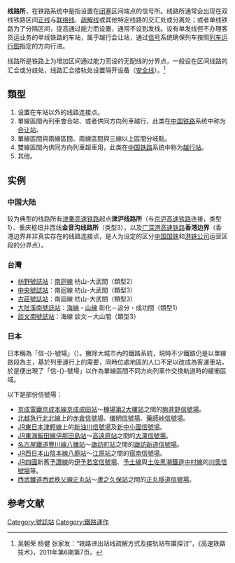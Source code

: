 {{Refimprove|time=2021-12-01T10:54:00+00:00}}
{{noteTA
|G1=Transport
|1=zh-tw:號誌站; zh-cn:线路所; zh-hk:信號場; zh-mo:信號場;
|2=zh-hans:信号; zh-tw:號誌; zh-hk:信號; zh-mo:信號;
}}
'''线路所'''，在铁路系统中是指设置在[[闭塞_(铁路)|闭塞]]区间端点的信号所。线路所通常会出现在双线铁路区间[[正线|正线]]与[[联络线|联络线]]、[[疏解线|疏解线]]或其他特定线路的交汇处或分离处；或者单线铁路为了分隔区间，提高通过能力而设置，通常不设到发线。设有单发线但不办理客货运业务的单线铁路的车站，属于越行会让站，通过[[铁路信号|信号]]系统确保列车按照[[列车运行图|列车运行图]]指定的方向行进。

线路所是铁路上为增加区间通过能力而设的无配线的分界点，一般设在区间线路的汇合或分歧处，线路汇合接轨处设置隔开设备（[[安全线_(鐵路)|安全线]]）。<ref>吴朝荣 杨健 张家发：“铁路进出站线疏解方式及接轨站布置探讨”，《高速铁路技术》，2011年第6期第7页。</ref>

==類型==

#设置在车站以外的线路连接点。
#單線區間內列車會合站、或者供同方向列車越行，此类在[[中国铁路|中国铁路]]系统中称为[[会让站|会让站]]。
#單線區間與兩線區間、兩線區間與三線以上區間分岐點。
#雙線區間內供同方向列車超車用，此类在[[中国铁路|中国铁路]]系统中称为[[越行站|越行站]]。
#其他。

==实例==
=== 中国大陆 ===
较为典型的线路所有[[津秦高速铁路|津秦高速铁路]]起点'''津沪线路所'''（与[[京沪高速铁路|京沪高速铁路]]连接，类型1）、重庆枢纽井西线'''金音沟线路所'''（类型3），以及[[广深港高速铁路|广深港高速铁路]]'''香港边界'''（香港边界并非真实存在的线路连接点，是人为设定的区分[[中国铁路总公司|中国国铁]]和[[香港铁路有限公司|港铁公司]]运营区段的分界点）。

=== 台灣 ===
{{main|臺灣鐵路管理局車站等級}}
*[[枋野號誌站|枋野號誌站]]：[[南迴線|南迴線]] 枋山-大武間（類型2）
*[[中央號誌站|中央號誌站]]：南迴線 枋山-大武間（類型3）
*[[古莊號誌站|古莊號誌站]]：南迴線 枋山-大武間（類型3）
*[[大肚溪南號誌站|大肚溪南號誌站]]：[[海岸線_(台鐵)|海線]]・[[臺中線|山線]] 彰化－追分・成功間（類型1）
*[[談文南號誌站|談文南號誌站]]：海線 談文－大山間（類型3）

===日本===
日本稱為「信-{}-號場」（{{lang-ja|信号場}}）。撇除大城市內的鐵路系統，現時不少鐵路仍是以單線路段為主，基於列車運行上的需要，同時位處地區的人口不足以改成為客運車站，於是便出現了「信-{}-號場」以作為單線區間不同方向列車作交換軌道時的緩衝區域。

以下是部份信號場：
*[[京成電鐵|京成電鐵]][[京成本線|京成本線]][[京成成田站|京成成田站]]～[[機場第2大樓站|機場第2大樓站]]之間的[[駒井野信號場|駒井野信號場]]。
*[[北越急行|北越急行]][[北北線|北北線]]上的[[赤倉信號場|赤倉信號場]]、[[儀明信號場|儀明信號場]]、[[藥師峠信號場|藥師峠信號場]]。
*[[JR東日本|JR東日本]][[津輕線|津輕線]]上的[[新油川信號場|新油川信號場]]及[[新中小國信號場|新中小國信號場]]。
*[[JR東海|JR東海]][[飯田線|飯田線]][[伊那田島站|伊那田島站]]～[[高遠原站|高遠原站]]之間的[[大澤信號場|大澤信號場]]。
*[[名古屋鐵道|名古屋鐵道]][[豐川線|豐川線]][[八幡站_(愛知縣)|八幡站]]～[[諏訪町站|諏訪町站]]之間的[[諏訪新道信號場|諏訪新道信號場]]。
*[[JR西日本|JR西日本]][[山陰本線|山陰本線]][[八鹿站|八鹿站]]～[[江原站|江原站]]之間的[[宿南信號場|宿南信號場]]。
*[[JR四國|JR四國]]新舊[[予讚線|予讚線]]的[[伊予若宮信號場|伊予若宮信號場]]、[[予土線|予土線]]與[[土佐黑潮鐵道|土佐黑潮鐵道]][[中村線|中村線]]的[[川奧信號場|川奧信號場]]等。
*[[西武鐵道|西武鐵道]][[西武秩父線|西武秩父線]][[正丸站|正丸站]]～[[蘆之久保站|蘆之久保站]]之間的[[正丸隧道信號場|正丸隧道信號場]]。

==参考文献==
{{Reflist}}
{{模板:鐵路}}

{{Portal bar|交通|鐵路}}

[[Category:號誌站|Category:號誌站]]
[[Category:鐵路運作|Category:鐵路運作]]
